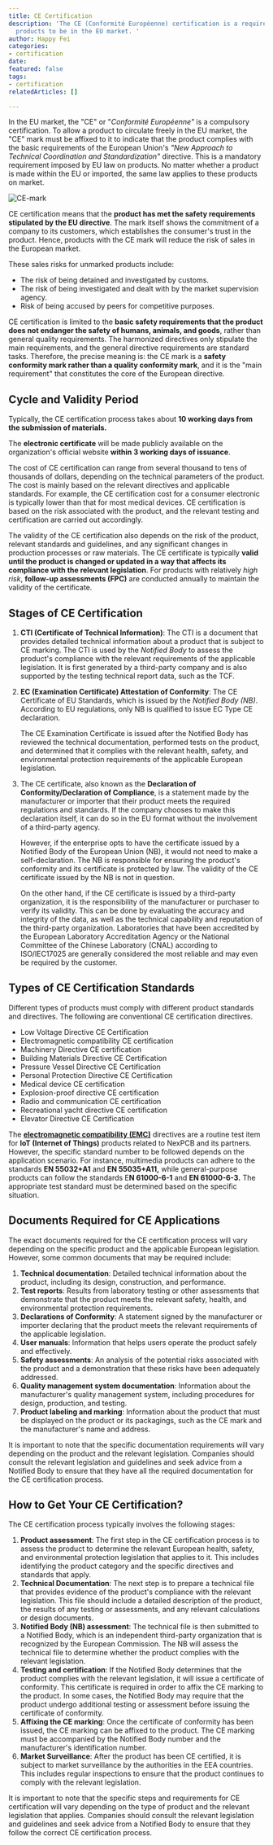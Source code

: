 ```yaml
---
title: CE Certification
description: 'The CE (Conformité Européenne) certification is a required marking for
  products to be in the EU market. '
author: Happy Fei
categories:
- certification
date:
featured: false
tags:
- certification
relatedArticles: []

---
```

In the EU market, the "CE" or "_Conformité Européenne"_ is a compulsory certification. To allow a product to circulate freely in the EU market, the "CE" mark must be affixed to it to indicate that the product complies with the basic requirements of the European Union's _"New Approach to Technical Coordination and Standardization"_ directive. This is a mandatory requirement imposed by EU law on products. No matter whether a product is made within the EU or imported, the same law applies to these products on market.

![CE-mark](/images/ce.jpeg)

CE certification means that the **product has met the safety requirements stipulated by the EU directive**. The mark itself shows the commitment of a company to its customers, which establishes the consumer's trust in the product. Hence, products with the CE mark will reduce the risk of sales in the European market.

These sales risks for unmarked products include:

* The risk of being detained and investigated by customs.
* The risk of being investigated and dealt with by the market supervision agency.
* Risk of being accused by peers for competitive purposes.

CE certification is limited to the **basic safety requirements that the product does not endanger the safety of humans, animals, and goods**, rather than general quality requirements. The harmonized directives only stipulate the main requirements, and the general directive requirements are standard tasks. Therefore, the precise meaning is: the CE mark is a **safety conformity mark rather than a quality conformity mark**, and it is the "main requirement" that constitutes the core of the European directive.

## Cycle and Validity Period

Typically, the CE certification process takes about **10 working days from the submission of materials.**

The **electronic certificate** will be made publicly available on the organization's official website **within 3 working days of issuance**.

The cost of CE certification can range from several thousand to tens of thousands of dollars, depending on the technical parameters of the product. The cost is mainly based on the relevant directives and applicable standards. For example, the CE certification cost for a consumer electronic is typically lower than that for most medical devices. CE certification is based on the risk associated with the product, and the relevant testing and certification are carried out accordingly.

The validity of the CE certification also depends on the risk of the product, relevant standards and guidelines, and any significant changes in production processes or raw materials. The CE certificate is typically **valid until the product is changed or updated in a way that affects its compliance with the relevant legislation**. For products with relatively _high risk_, **follow-up assessments (FPC)** are conducted annually to maintain the validity of the certificate.

## Stages of CE Certification

1. **CTI (Certificate of Technical Information)**: The CTI is a document that provides detailed technical information about a product that is subject to CE marking. The CTI is used by the _Notified Body_ to assess the product's compliance with the relevant requirements of the applicable legislation. It is first generated by a third-party company and is also supported by the testing technical report data, such as the TCF.
2. **EC (Examination Certificate) Attestation of Conformity**: The CE Certificate of EU Standards, which is issued by the _Notified Body (NB)_. According to EU regulations, only NB is qualified to issue EC Type CE declaration.

   The CE Examination Certificate is issued after the Notified Body has reviewed the technical documentation, performed tests on the product, and determined that it complies with the relevant health, safety, and environmental protection requirements of the applicable European legislation.
3. The CE certificate, also known as the **Declaration of Conformity/Declaration of Compliance**, is a statement made by the manufacturer or importer that their product meets the required regulations and standards. If the company chooses to make this declaration itself, it can do so in the EU format without the involvement of a third-party agency.

   However, if the enterprise opts to have the certificate issued by a Notified Body of the European Union (NB), it would not need to make a self-declaration. The NB is responsible for ensuring the product's conformity and its certificate is protected by law. The validity of the CE certificate issued by the NB is not in question.

   On the other hand, if the CE certificate is issued by a third-party organization, it is the responsibility of the manufacturer or purchaser to verify its validity. This can be done by evaluating the accuracy and integrity of the data, as well as the technical capability and reputation of the third-party organization. Laboratories that have been accredited by the European Laboratory Accreditation Agency or the National Committee of the Chinese Laboratory (CNAL) according to ISO/IEC17025 are generally considered the most reliable and may even be required by the customer.

## Types of CE Certification Standards

Different types of products must comply with different product standards and directives. The following are conventional CE certification directives.

* Low Voltage Directive CE Certification
* Electromagnetic compatibility CE certification
* Machinery Directive CE certification
* Building Materials Directive CE Certification
* Pressure Vessel Directive CE Certification
* Personal Protection Directive CE Certification
* Medical device CE certification
* Explosion-proof directive CE certification
* Radio and communication CE certification
* Recreational yacht directive CE certification
* Elevator Directive CE Certification

The [**electromagnetic compatibility (EMC)**](https://knowledgebase.nexpcb.com/articles/emc-and-emi-compliance) directives are a routine test item for **IoT (Internet of Things)** products related to NexPCB and its partners. However, the specific standard number to be followed depends on the application scenario. For instance, multimedia products can adhere to the standards **EN 55032+A1** and **EN 55035+A11,** while general-purpose products can follow the standards E**N 61000-6-1** and **EN 61000-6-3.** The appropriate test standard must be determined based on the specific situation.

## Documents Required for CE Applications

The exact documents required for the CE certification process will vary depending on the specific product and the applicable European legislation. However, some common documents that may be required include:

1. **Technical documentation**: Detailed technical information about the product, including its design, construction, and performance.
2. **Test reports**: Results from laboratory testing or other assessments that demonstrate that the product meets the relevant safety, health, and environmental protection requirements.
3. **Declarations of Conformity**: A statement signed by the manufacturer or importer declaring that the product meets the relevant requirements of the applicable legislation.
4. **User manuals**: Information that helps users operate the product safely and effectively.
5. **Safety assessments**: An analysis of the potential risks associated with the product and a demonstration that these risks have been adequately addressed.
6. **Quality management system documentation**: Information about the manufacturer's quality management system, including procedures for design, production, and testing.
7. **Product labeling and marking**: Information about the product that must be displayed on the product or its packagings, such as the CE mark and the manufacturer's name and address.

It is important to note that the specific documentation requirements will vary depending on the product and the relevant legislation. Companies should consult the relevant legislation and guidelines and seek advice from a Notified Body to ensure that they have all the required documentation for the CE certification process.

## How to Get Your CE Certification?

The CE certification process typically involves the following stages:

1. **Product assessment**: The first step in the CE certification process is to assess the product to determine the relevant European health, safety, and environmental protection legislation that applies to it. This includes identifying the product category and the specific directives and standards that apply.
2. **Technical Documentation**: The next step is to prepare a technical file that provides evidence of the product's compliance with the relevant legislation. This file should include a detailed description of the product, the results of any testing or assessments, and any relevant calculations or design documents.
3. **Notified Body (NB) assessment**: The technical file is then submitted to a Notified Body, which is an independent third-party organization that is recognized by the European Commission. The NB will assess the technical file to determine whether the product complies with the relevant legislation.
4. **Testing and certification**: If the Notified Body determines that the product complies with the relevant legislation, it will issue a certificate of conformity. This certificate is required in order to affix the CE marking to the product. In some cases, the Notified Body may require that the product undergo additional testing or assessment before issuing the certificate of conformity.
5. **Affixing the CE marking**: Once the certificate of conformity has been issued, the CE marking can be affixed to the product. The CE marking must be accompanied by the Notified Body number and the manufacturer's identification number.
6. **Market Surveillance**: After the product has been CE certified, it is subject to market surveillance by the authorities in the EEA countries. This includes regular inspections to ensure that the product continues to comply with the relevant legislation.

It is important to note that the specific steps and requirements for CE certification will vary depending on the type of product and the relevant legislation that applies. Companies should consult the relevant legislation and guidelines and seek advice from a Notified Body to ensure that they follow the correct CE certification process.
